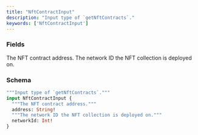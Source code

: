 ```yaml
---
title: "NftContractInput"
description: "Input type of `getNftContracts`."
keywords: ['NftContractInput']
---
```


### Fields

<ResponseField name="address" type="String!" required>
  The NFT contract address.
</ResponseField>

<ResponseField name="networkId" type="Int!" required>
  The network ID the NFT collection is deployed on.
</ResponseField>

### Schema


```graphql 
"""Input type of `getNftContracts`."""
input NftContractInput {
  """The NFT contract address."""
  address: String!
  """The network ID the NFT collection is deployed on."""
  networkId: Int!
}
```
